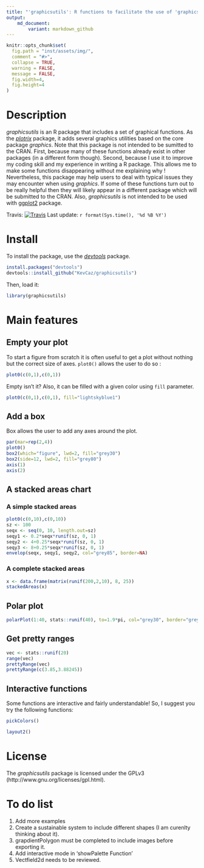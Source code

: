 ```yaml
---
title: "'graphicsutils': R functions to facilitate the use of 'graphics'"
output:
    md_document:
        variant: markdown_github
---
```



```r
knitr::opts_chunk$set(
  fig.path = "inst/assets/img/",
  comment = "#>",
  collapse = TRUE,
  warning = FALSE,
  message = FALSE,
  fig.width=4,
  fig.height=4
)
```


# Description

*graphicsutils* is an R package that includes a set of graphical functions. As the [*plotrix*](http://cran.r-project.org/web/packages/plotrix/index.html) package, it adds several graphics utilities based on the core package *graphics*. Note that this package is not intended to be sumitted to the CRAN.
First, because many of these functions already exist in other packages (in a different form though).
Second, because I use it to improve my coding skill and my experience in writing a R package. This allows me to make some functions disappearing without me explaining why !
Nevertheless, this package may help users to deal with typical issues they may encounter when using *graphics*.
If some of these functions turn out to be really helpful then they will likely appear in a different package which will be submitted to the CRAN. Also, *graphicsutils* is not intended to be used with [ggplot2](http://cran.r-project.org/web/packages/ggplot2/index.html) package.

Travis: [![Travis](https://travis-ci.org/KevCaz/graphicsutils.svg?branch=master)](https://travis-ci.org/KevCaz/graphicsutils)
Last update: `r format(Sys.time(), '%d %B %Y')`


# Install

To install the package, use the [*devtools*](http://cran.r-project.org/web/packages/devtools/index.html) package.

```r
install.packages("devtools")
devtools::install_github("KevCaz/graphicsutils")
```

Then, load it:

```r
library(graphicsutils)
```


# Main features

## Empty your plot

To start a figure from scratch it is often useful to get a plot without nothing but the correct size of axes.
`plot0()` allows the user to do so :


```r
plot0(c(0,1),c(0,1))
```

Empty isn't it?
Also, it can be filled with a given color using `fill` parameter.


```r
plot0(c(0,1),c(0,1), fill="lightskyblue1")
```


## Add a box

Box allows the user to add any axes around the plot.

```r
par(mar=rep(2,4))
plot0()
box2(which="figure", lwd=2, fill="grey30")
box2(side=12, lwd=2, fill="grey80")
axis(1)
axis(2)
```

## A stacked areas chart

### A simple stacked areas


```r
plot0(c(0,10),c(0,10))
sz <- 100
seqx <- seq(0, 10, length.out=sz)
seqy1 <- 0.2*seqx*runif(sz, 0, 1)
seqy2 <- 4+0.25*seqx*runif(sz, 0, 1)
seqy3 <- 8+0.25*seqx*runif(sz, 0, 1)
envelop(seqx, seqy1, seqy2, col="grey85", border=NA)
```

### A complete stacked areas


```r
x <- data.frame(matrix(runif(200,2,10), 8, 25))
stackedAreas(x)
```

## Polar plot

```r
polarPlot(1:40, stats::runif(40), to=1.9*pi, col="grey30", border="grey80")
```

## Get pretty ranges

```r
vec <- stats::runif(20)
range(vec)
prettyRange(vec)
prettyRange(c(3.85,3.88245))
```

## Interactive functions

Some functions are interactive and fairly understandable!
So, I suggest you try the following functions:

```r
pickColors()
```

```r
layout2()
```





# License
The *graphicsutils* package is licensed under the GPLv3 (http://www.gnu.org/licenses/gpl.html).



# To do list

1. Add more examples
2. Create a sustainable system to include different shapes (I am curenlty thinking about it).
2. grapdientPolygon must be completed to include images before exporting it.
2. Add interactive mode in 'showPalette Function'
2. Vectfield2d needs to be reviewed.
